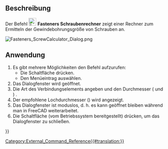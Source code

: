 <languages/>

{{Docnav/de
|[[Fasteners_BOM/de|Stückliste]]
|[[Fasteners_3dPrintSettings/de|3dDruckeinstellungen]]
|[[Fasteners_Workbench/de|Fasteners]]
|IconL=Fasteners_BOM.svg
|IconR=Fasteners_ChangeParameters.svg
|IconC=Fasteners_workbench_icon.svg
}}

{{GuiCommand/de
|Name=Fasteners ScrewCalculator
|Name/de=Fasteners Schraubenrechner
|MenuLocation=Fasteners → Schraubenrechner
|Workbenches=[[Fasteners_Workbench/de|Fasteners]]
}}

<span id="Description"></span>
==Beschreibung== 

Der Befehl [[Image:Fasteners_ScrewCalculator.svg|24px]] '''Fasteners Schraubenrechner''' zeigt einer Rechner zum Ermitteln der Gewindebohrungsgröße von Schrauben an.

[[Image:Fasteners_ScrewCalculator_Dialog.png]]
{{Caption|Das Dialogfenster des Schraubenrechners}}

<span id="Usage"></span>
==Anwendung== 

# Es gibt mehrere Möglichkeiten den Befehl aufzurufen:
#* Die Schaltfläche {{Button|[[Image:Fasteners_ScrewCalculator.svg|16px]] [[Fasteners_ScrewCalculator/de|Schraubenrechner]]}} drücken.
#* Den Menüeintrag {{MenuCommand|Fasteners → [[Image:Fasteners_ScrewCalculator.svg|16px]] Schraubenrechner}} auswählen.
# Das Dialogfenster {{MenuCommand| Schraubenrechner}} wird geöffnet.
# Die Art des Verbindungselements angeben und den Durchmesser ({{MenuCommand|Fastener type}} und {{MenuCommand|Screw diameter}}) .
# Der empfohlene Lochdurchmesser ({{MenuCommand|Suggested hole diameter}}) wird angezeigt.
# Das Dialogfenster ist moduslos, d. h. es kann geöffnet bleiben während man in FreeCAD weiterarbeitet.
# Die Schaltfläche {{Button|Close}} (vom Betriebssystem bereitgestellt) drücken, um das Dialogfenster zu schließen.


{{Docnav/de
|[[Fasteners_BOM/de|Stückliste]]
|[[Fasteners_3dPrintSettings/de|3dDruckeinstellungen]]
|[[Fasteners_Workbench/de|Fasteners]]
|IconL=Fasteners_BOM.svg
|IconR=Fasteners_ChangeParameters.svg
|IconC=Fasteners_workbench_icon.svg
}}

[[Category:External_Command_Reference{{#translation:}}]]
{{Fasteners_Tools_navi{{#translation:}}}}